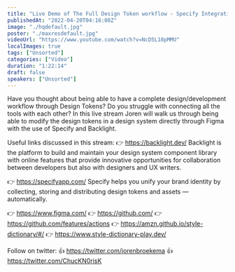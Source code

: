 ```yaml
---
title: "Live Demo of The Full Design Token workflow - Specify Integration with Backlight"
publishedAt: "2022-04-20T04:16:08Z"
image: "./hqdefault.jpg"
poster: "./maxresdefault.jpg"
videoUrl: "https://www.youtube.com/watch?v=NcD5L18pMMU"
localImages: true
tags: ["Unsorted"]
categories: ["Video"]
duration: "1:22:14"
draft: false
speakers: ["Unsorted"]
---
```


Have you thought about being able to have a complete design/development workflow through Design Tokens? Do you struggle with connecting all the tools with each other?
In this live stream Joren will walk us through being able to modify the design tokens in a design system directly through Figma with the use of Specify and Backlight.

Useful links discussed in this stream:
👉 https://backlight.dev/
Backlight is the platform to build and maintain your design system component library with online features that provide innovative opportunities for collaboration between developers but also with designers and UX writers.

👉 https://specifyapp.com/
Specify helps you unify your brand identity by collecting, storing and distributing design tokens and assets — automatically.

👉 https://www.figma.com/
👉 https://github.com/
👉 https://github.com/features/actions
👉 https://amzn.github.io/style-dictionary/#/
👉 https://www.style-dictionary-play.dev/

Follow on twitter:
👍 https://twitter.com/jorenbroekema
👍 https://twitter.com/ChucKN0risK
